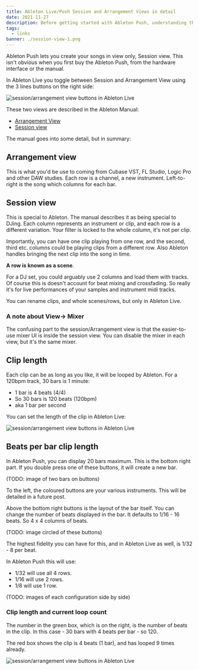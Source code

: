 ```yaml
---
title: Ableton Live/Push Session and Arrangement Views in detail
date: 2021-11-27
description: Before getting started with Ableton Push, understanding the two views in Ableton is important. Ableton Push is Session View only.
tags:
  - links
banner: ./session-view-1.png
---
```


Ableton Push lets you create your songs in view only, Session view. This isn't obvious when you first buy the Ableton Push, from the hardware interface or the manual.

In Ableton Live you toggle between Session and Arrangement View using the 3 lines buttons on the right side:

![session/arrangement view buttons in Ableton Live](./session-view-1.png)

These two views are described in the Ableton Manual:

- [Arrangement View](https://www.ableton.com/en/manual/arrangement-view/)
- [Session view](https://www.ableton.com/en/manual/session-view/)

The manual goes into some detail, but in summary:


## Arrangement view

This is what you'd be use to coming from Cubase VST, FL Studio, Logic Pro and other DAW studies. Each row is a channel, a new instrument. Left-to-right is the song which columns for each bar.

## Session view

This is special to Ableton. The manual describes it as being special to DJing. Each column represents an instrument or clip, and each row is a different variation. Your filter is locked to the whole column, it's not per clip.

Importantly, you can have one clip playing from one row, and the second, third etc. columns could be playing clips from a different row. Also Ableton handles bringing the next clip into the song in time.

**A row is known as a scene**.

For a DJ set, you could arguably use 2 columns and load them with tracks. Of course this is doesn't account for beat mixing and crossfading. So really it's for live performances of your samples and instrument midi tracks.

You can rename clips, and whole scenes/rows, but only in Ableton Live.

### A note about View-> Mixer

The confusing part to the session/Arrangement view is that the easier-to-use mixer UI is inside the session view. You can disable the mixer in each view, but it's the same mixer.

## Clip length 

Each clip can be as long as you like, it will be looped by Ableton. For a 120bpm track, 30 bars is 1 minute:

- 1 bar is 4 beats (4/4)
- So 30 bars is 120 beats (120bpm)
- aka 1 bar per second
  
You can set the length of the clip in Ableton Live:

![session/arrangement view buttons in Ableton Live](./session-view-2.png)

## Beats per bar clip length

In Ableton Push, you can display 20 bars maximum. This is the bottom right part. If you double press one of these buttons, it will create a new bar.

(TODO: image of two bars on buttons)

To the left, the coloured buttons are your various instruments. This will be detailed in a future post.

Above the bottom right buttons is the layout of the bar itself. You can change the number of beats displayed in the bar. It defaults to 1/16 - 16 beats. So 4 x 4 columns of beats.

(TODO: image circled of these buttons)

The highest fidelity you can have for this, and in Ableton Live as well, is 1/32 - 8 per beat.

In Ableton Push this will use:

- 1/32 will use all 4 rows. 
- 1/16 will use 2 rows.
- 1/8 will use 1 row.

(TODO: images of each configuration side by side)


### Clip length and current loop count


The number in the green box, which is on the right, is the number of beats in the clip. In this case - 30 bars with 4 beats per bar - so 120.

The red box shows the clip is 4 beats (1 bar), and has looped 9 times already.

![session/arrangement view buttons in Ableton Live](./session-view-3.png)
